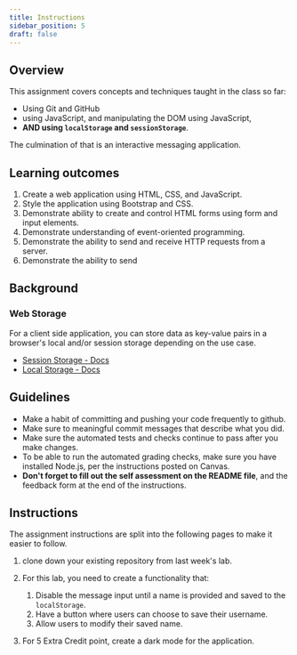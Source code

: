 ```yaml
---
title: Instructions
sidebar_position: 5
draft: false
---
```

## Overview
This assignment covers concepts and techniques taught in the class so far:
- Using Git and GitHub
- using JavaScript, and manipulating the DOM using JavaScript,
- **AND using `localStorage` and `sessionStorage`**.

The culmination of that is an interactive messaging application.

## Learning outcomes
1. Create a web application using HTML, CSS, and JavaScript.
2. Style the application using Bootstrap and CSS.
3. Demonstrate ability to create and control HTML forms using form and input elements.
4. Demonstrate understanding of event-oriented programming.
6. Demonstrate the ability to send and receive HTTP requests from a server.
7. Demonstrate the ability to send

## Background
### Web Storage
For a client side application, you can store data as key-value pairs in a browser's local and/or session storage depending on the use case.
- [Session Storage - Docs](https://developer.mozilla.org/en-US/docs/Web/API/Window/sessionStorage)
- [Local Storage - Docs](https://developer.mozilla.org/en-US/docs/Web/API/Window/localStorage)

## Guidelines
* Make a habit of committing and pushing your code frequently to github.
* Make sure to meaningful commit messages that describe what you did.
* Make sure the automated tests and checks continue to pass after you make changes.
* To be able to run the automated grading checks, make sure you have installed Node.js, per the instructions posted on Canvas.
* **Don't forget to fill out the self assessment on the README file**, and the feedback form at the end of the instructions.

## Instructions
The assignment instructions are split into the following pages to make it easier to follow.
1. clone down your existing repository from last week's lab.
2. For this lab, you need to create a functionality that:
    1. Disable the message input until a name is provided and saved to the `localStorage`.
    2. Have a button where users can choose to save their username.
    3. Allow users to modify their saved name.

3. For 5 Extra Credit point, create a dark mode for the application.
